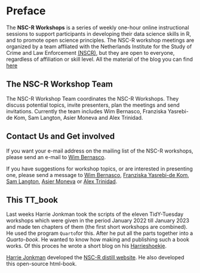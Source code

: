 # Preface {.unnumbered}

The **NSC-R Workshops** is a series of weekly one-hour online instructional sessions to support participants in developing their data science skills in R, and to promote open science principles. The NSC-R workshop meetings are organized by a team affliated with the Netherlands Institute for the Study of Crime and Law Enforcement [(NSCR)](https://www.nscr.nl/en/), but they are open to everyone, regardless of affiliation or skill level. All the material of the blog you can find [here](https://github.com/Jonkman1/NSCR_Web)

## The NSC-R Workshop Team

The NSC-R Workshop Team coordinates the NSC-R Workshops. They discuss potential topics, invite presenters, plan the meetings and send invitations. Currently the team includes Wim Bernasco, Franziska Yasrebi-de Kom, Sam Langton, Asier Moneva and Alex Trinidad.

## Contact Us and Get involved

If you want your e-mail address on the mailing list of the NSC-R workshops, please send an e-mail to [Wim Bernasco](wbernasco@nscr.nl).

If you have suggestions for workshop topics, or are interested in presenting one, please send a message to [Wim Bernasco](wbernasco@nscr.nl), [Franziska Yasrebi-de Kom](FYasrebi@nscr.nl), [Sam Langton](slangton@nscr.nl), [Asier Moneva](amoneva@nscr.nl) or [Alex Trinidad](atrinidad@nscr.nl).

## This TT_book
Last weeks Harrie Jonkman took the scripts of the eleven TidY-Tuesday workshops which were given in the period January 2022 till January 2023 and made ten chapters of them (the first short workshops are combined). He used the program `Quarto`for this. After he put all the parts together into a *Quarto-book*. He wanted to know how making and publishing such a book works. Of this proces he wrote a short blog on his [Harrieshoekje](https://harrieshoekjequarto.netlify.app/).

[Harrie Jonkman](harriejonkman@xs4all.nl) developed the [NSC-R distill website](https://nscrweb.netlify.app/). He also developed this open-source html-book.
